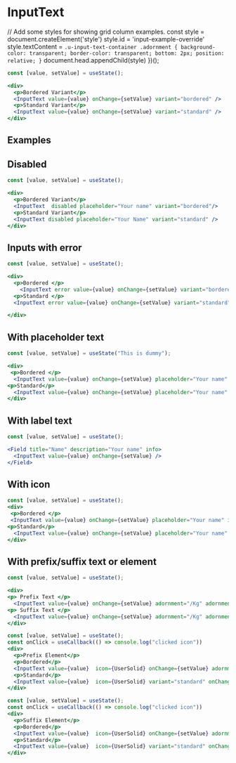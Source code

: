 
# InputText

  // Add some styles for showing grid column examples.
  const style =  document.createElement('style')
  style.id = 'input-example-override'
  style.textContent = `.u-input-text-container .adornment {
    background-color: transparent;
    border-color: transparent;
    bottom: 2px;
    position: relative;
  }`
  document.head.appendChild(style)
})();

<Documenter component={InputText}>

```jsx preview
const [value, setValue] = useState();

<div>
  <p>Bordered Variant</p>
  <InputText value={value} onChange={setValue} variant="bordered" />
  <p>Standard Variant</p>
  <InputText value={value} onChange={setValue} variant="standard" />
</div>
```

</Documenter>

## Examples


## Disabled

```jsx preview
const [value, setValue] = useState();

<div>
  <p>Bordered Variant</p>
  <InputText  disabled placeholder="Your name" variant="bordered"/>
  <p>Standard Variant</p>
  <InputText disabled placeholder="Your Name" variant="standard" />
</div>

```
## Inputs with error

```jsx preview
const [value, setValue] = useState();

<div>
  <p>Bordered </p>
    <InputText error value={value} onChange={setValue} variant="bordered" placeholder="Your name" />
  <p>Standard </p>
  <InputText error value={value} onChange={setValue} variant="standard" placeholder="Your name" />

</div>

```

## With placeholder text

```jsx preview
const [value, setValue] = useState("This is dummy");

<div>
 <p>Bordered </p>
  <InputText value={value} onChange={setValue} placeholder="Your name" readOnly />
<p>Standard</p>
  <InputText value={value} onChange={setValue} placeholder="Your name" variant="standard"/>
</div>
```

## With label text

```jsx preview
const [value, setValue] = useState();

<Field title="Name" description="Your name" info>
  <InputText value={value} onChange={setValue} />
</Field>
``` 

## With icon

```jsx preview
const [value, setValue] = useState();
<div>
 <p>Bordered </p>
 <InputText value={value} onChange={setValue} placeholder="Your name" icon={UserSolid}/>
<p>Standard</p>
  <InputText value={value} onChange={setValue} placeholder="Your name" variant="standard" />
</div>
```

## With prefix/suffix text or element

```jsx preview
const [value, setValue] = useState();

<div>
<p> Prefix Text </p>
  <InputText value={value} onChange={setValue} adornment="/Kg" adornmentPosition='start'/>
<p> Suffix Text </p>
  <InputText value={value} onChange={setValue} adornment="/Kg" adornmentPosition='end'/>
</div>
```

```jsx preview
const [value, setValue] = useState();
const onClick = useCallback(() => console.log("clicked icon"))
<div>
  <p>Prefix Element</p>
  <p>Bordered</p>
  <InputText value={value}  icon={UserSolid} onChange={setValue} adornmentPosition='start' adornment={<Button className="adornment" onClick={onClick} icon={UserSolid} />}/>
  <p>Standard</p>
  <InputText value={value}  icon={UserSolid} variant="standard" onChange={setValue} adornmentPosition='start' adornment={<Button className="adornment" onClick={onClick} icon={UserSolid} />}/>
</div>  
```
```jsx preview
const [value, setValue] = useState();
const onClick = useCallback(() => console.log("clicked icon"))
<div>
  <p>Suffix Element</p>
  <p>Bordered</p>
  <InputText value={value}  icon={UserSolid} onChange={setValue} adornmentPosition='end' adornment={<Button className="adornment" onClick={onClick} icon={UserSolid} />}/>
  <p>Standard</p>
  <InputText value={value}  icon={UserSolid} variant="standard" onChange={setValue} adornmentPosition='end' adornment={<Button className="adornment" onClick={onClick} icon={UserSolid} />}/>
</div>
```